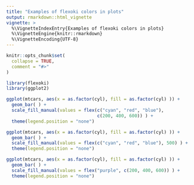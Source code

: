 ```yaml
---
title: "Examples of flexoki colors in plots"
output: rmarkdown::html_vignette
vignette: >
  %\VignetteIndexEntry{Examples of flexoki colors in plots}
  %\VignetteEngine{knitr::rmarkdown}
  %\VignetteEncoding{UTF-8}
---
```


```r
knitr::opts_chunk$set(
  collapse = TRUE,
  comment = "#>"
)
```

```r
library(flexoki)
library(ggplot2)
```

```r
ggplot(mtcars, aes(x = as.factor(cyl), fill = as.factor(cyl) )) +  
  geom_bar( ) +
  scale_fill_manual(values = flex(c("cyan", "red", "blue"),
                                  c(200, 400, 600)) ) +
  theme(legend.position = "none")

ggplot(mtcars, aes(x = as.factor(cyl), fill = as.factor(cyl) )) +  
  geom_bar( ) +
  scale_fill_manual(values = flex(c("cyan", "red", "blue"), 500) ) +
  theme(legend.position = "none")

ggplot(mtcars, aes(x = as.factor(cyl), fill = as.factor(cyl) )) +  
  geom_bar( ) +
  scale_fill_manual(values = flex("purple", c(200, 400, 600)) ) +
  theme(legend.position = "none")
```



